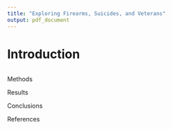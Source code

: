 ```yaml
---
title: "Exploring Firearms, Suicides, and Veterans"
output: pdf_document
---
```


# Introduction



```r

```


Methods


Results


Conclusions


References